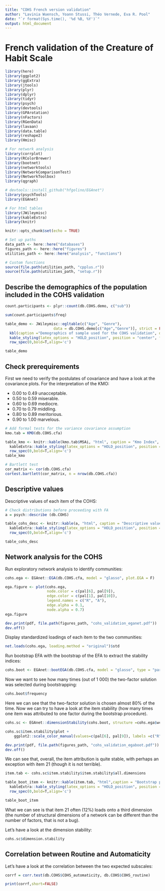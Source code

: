 ```yaml
---
title: "COHS French version validation"
author: "Lavinia Wuensch, Yoann Stussi, Théo Vernede, Eva R. Pool"
date: "`r format(Sys.time(), '%d %B, %Y')`"
output: html_document
---
```


# French validation of the Creature of Habit Scale

```r
library(here)
library(ggplot2)
library(ggExtra)
library(jtools)
library(plyr)
library(dplyr)
library(tidyr)
library(psych)
library(devtools)
library(GPArotation)
library(nFactors)
library(RGenData)
library(lavaan)
library(data.table)
library(reshape2)
library(Hmisc)

# For network analysis
library(corrplot)
library(RColorBrewer)
library(bootnet)
library(networktools)
library(NetworkComparisonTest)
library(NetworkToolbox)
library(qgraph)

# devtools::install_github("hfgolino/EGAnet")
library(psychTools) 
library(EGAnet)

# For html tables
library(JWileymisc)
library(kableExtra)
library(knitr)

knitr::opts_chunk$set(echo = TRUE)

# Set up paths
data_path <- here::here("databases")
figures_path <- here::here("figures")
utilities_path <- here::here("analysis", "functions")

# Custom functions
source(file.path(utilities_path, "cpplus.r"))
source(file.path(utilities_path, "setup.r"))
```

## Describe the demographics of the population included in the COHS validation

```r
count.participants <- plyr::count(db.COHS.demo, c("sub"))

sum(count.participants$freq)

table_demo <- JWileymisc::egltable(c("Age", "Genre"), 
                      data = db.COHS.demo[c("Age","Genre")], strict = FALSE) %>%
  kbl(caption ="Demographics of sample used for the COHS validation", digits = 2)    %>%
  kable_styling(latex_options = "HOLD_position", position = "center", full_width = F) %>%
  row_spec(0,bold=T,align='c')

table_demo
```


## Check prerequirements

First we need to verify the postulates of covariance and have a look at the covariance plots. For the interpretation of the KMO: 

* 0.00 to 0.49 unacceptable.
* 0.50 to 0.59 miserable.
* 0.60 to 0.69 mediocre.
* 0.70 to 0.79 middling.
* 0.80 to 0.89 meritorious.
* 0.90 to 1.00 marvelous.

```r
# Add formal tests for the variance covariance assumption
kmo.tab = KMO(db.COHS.cfa)

table_kmo <- knitr::kable(kmo.tab$MSAi, "html", caption = "Kmo Index", col.names = c("kmo")) %>%
  kableExtra::kable_styling(latex_options = "HOLD_position", position = "center", full_width = F) %>%
  row_spec(0,bold=T,align='c')
table_kmo

# Bartlett test
cor_matrix <- cor(db.COHS.cfa)
cortest.bartlett(cor_matrix, n = nrow(db.COHS.cfa))
```

## Descriptive values

Descriptive values of each item of the COHS:

```r
# Check distributions before proceeding with FA
a = psych::describe (db.COHS)

table_cohs_desc <- knitr::kable(a, "html", caption = "Descriptive values for each item of the COHS") %>%
  kableExtra::kable_styling(latex_options = "HOLD_position", position = "center", full_width = F) %>%
  row_spec(0,bold=T,align='c')

table_cohs_desc
```

## Network analysis for the COHS

Run exploratory network analysis to identify communities:

```r
cohs.ega <- EGAnet::EGA(db.COHS.cfa, model = "glasso", plot.EGA = F)

ega.figure <- plot(cohs.ega, 
                   node.color = c(pal[6], pal[9]),   
                   edge.color = c(pal[1], pal[10]),
                   legend.names = c("R", "A"),
                   edge.alpha = 0.1,
                   node.alpha = 0.7) 
ega.figure 

dev.print(pdf, file.path(figures_path, "cohs_validation_eganet.pdf"))
dev.off()
``` 

Display standardized loadings of each item to the two communities:

```r
net.loads(cohs.ega, loading.method = "original")$std
```

Run bootstrap EFA with the bootstrap of the EFA to extract the stability indices:

```r
cohs.boot <- EGAnet::bootEGA(db.COHS.cfa, model = "glasso", type = "parametric", iter = 1000, seed = 6724, plot.typical.ega = FALSE, plot.typicalStructure = FALSE)
```

Now we want to see how many times (out of 1 000) the two-factor solution was selected during bootstrapping:

```r
cohs.boot$frequency
```

Here we can see that the two-factor solution is chosen almost 80% of the time. Now we can try to have a look at the item stability (how many times one item was attributed to one factor during the bootstrap procedure).

```r
cohs.sc <- EGAnet::dimensionStability(cohs.boot, structure =cohs.ega$wc, IS.plot = F)

cohs.sc$item.stability$plot +
    ggplot2::scale_color_manual(values=c(pal[6], pal[9]), labels =c("R","A"))

dev.print(pdf, file.path(figures_path, "cohs_validation_egaboot.pdf"))
dev.off()
```

We can see that, overall, the item attribution is quite stable, with perhaps an exception with item 21 (though it is not terrible). 

```r
item.tab <- cohs.sc$item.stability$item.stability$all.dimensions

table_boot_item <- knitr::kable(item.tab, "html",caption = "Bootstrap procedure for the EGA dimensions") %>%
  kableExtra::kable_styling(latex_options = "HOLD_position", position = "center", full_width = F) %>%
  row_spec(0,bold=T,align='c')

table_boot_item
```

What we can see is that item 21 often (12%) loads onto a third dimension (the number of structural dimensions of a network can be different than the number of factors, that is not a bug).

Let's have a look at the dimension stability:

```r
cohs.sc$dimension.stability
```

## Correlation between Routine and Automaticity

Let's have a look at the correlation between the two expected subscales:

```r
corrf = corr.test(db.COHS$COHS_automaticity, db.COHS$COHS_routine) 

print(corrf,short=FALSE)
```